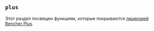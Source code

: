 
## `plus`

Этот раздел посвящен функциям, которые покрываются [лицензией Bencher Plus](/legal/plus).

<PlusGitHub />
<PlusDisasterRecovery />
<PlusRateLimiting />
<PlusStats />
